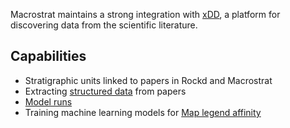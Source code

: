 
Macrostrat maintains a strong integration with [xDD](https://xdd.wisc.edu/), a platform
for discovering data from the scientific literature.

## Capabilities

- Stratigraphic units linked to papers in Rockd and Macrostrat
- Extracting [structured data](/integrations/xdd/extractions) from papers
- [Model runs](/integrations/xdd/runs)
- Training machine learning models for [Map legend affinity](/dev/legend-affinity)
